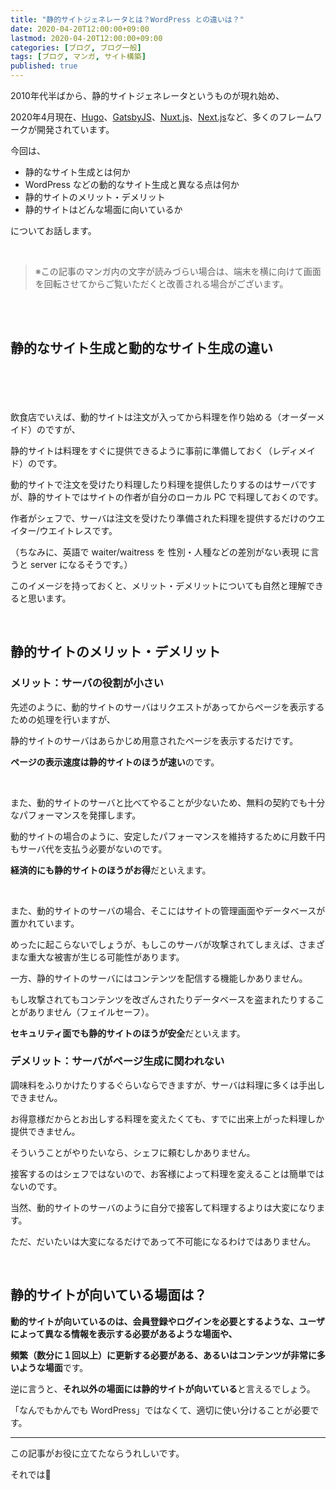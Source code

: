```yaml
---
title: "静的サイトジェネレータとは？WordPress との違いは？"
date: 2020-04-20T12:00:00+09:00
lastmod: 2020-04-20T12:00:00+09:00
categories: [ブログ, ブログ一般]
tags: [ブログ, マンガ, サイト構築]
published: true
---
```


2010年代半ばから、静的サイトジェネレータというものが現れ始め、

2020年4月現在、[Hugo](https://gohugo.io/)、[GatsbyJS](https://www.gatsbyjs.org/)、[Nuxt.js](https://ja.nuxtjs.org/)、[Next.js](https://nextjs.org/)など、多くのフレームワークが開発されています。

今回は、

- 静的なサイト生成とは何か
- WordPress などの動的なサイト生成と異なる点は何か
- 静的サイトのメリット・デメリット
- 静的サイトはどんな場面に向いているか

についてお話します。

<!--more-->

<br/>

> ※この記事のマンガ内の文字が読みづらい場合は、端末を横に向けて画面を回転させてからご覧いただくと改善される場合がございます。

<br/>

<manga src="blog-hajimeyokanato" alt="ブログ始めようかなーと思ってるんだけど、無料ブログサービスだと自由度低いって聞くし、やっぱり WordPress がいいのかな？">

<manga-text x={56} y={4} text="ブログ始めようかなーと<br/>思ってるんだけど" />

<manga-text x={56} y={70} text="無料ブログサービスだと<br/>自由度低いって聞くし<br/>やっぱり [WordPress](https://ja.wordpress.org/) が<br/>いいのかな？" />

</manga>



<manga src="wordpressmo-warukunaikedo" alt="WordPress も悪くないけど、静的サイトジェネレータもいい選択肢だと思うよ。な、なにそれ？">

<manga-text x={11} y={11} text="WordPress も<br/>悪くないけど" />

<manga-text x={57} y={13} text="**静的サイトジェネレータ**も<br/>いい選択肢だと思うよ" />

<manga-text x={11} y={81} text="な、なにそれ？" />

</manga>

<br/>

## 静的なサイト生成と動的なサイト生成の違い

<manga src="seitekisaitojeneretadeha" alt="静的サイトジェネレータでは作者が自分の PC ですべてのデータを管理していて、そこで準備されたコードをもとに生成された静的なページだけをサーバに置く">

<manga-text x={4} y={2} text="静的サイトジェネレータでは<br/>作者が自分の PC ですべてのデータを管理していて" />

<manga-text x={32} y={84} text="そこで準備されたコードをもとに<br/>生成された**静的なページだけ**を<tltp label='サーバ'>サービスを提供するコンピュータ</tltp>に置く" />

</manga>



<manga src="saitowo-miruhitoni-taishiteha" alt="サイトを見る人に対してはあらかじめ準備されたページを表示するだけで、データベースの情報を参照したり処理したりする必要がないから、高速なページ表示を実現できるんだよ">

<manga-text x={4} y={2} text="サイトを見る人に対しては<br/>あらかじめ準備されたページを表示するだけで" />

<manga-text x={38} y={18} text="**データベースの情報を参照したり<br/>処理したりする必要がない**から" />

<manga-text x={41} y={90} text="**高速なページ表示を実現できる**んだよ" />

</manga>

　

<manga src="taishite-dotekina" alt="対して動的なサイト生成の場合サーバ側でデータベースを管理していて、サーバにはコンテンツだけではなくサイトのデータベースや管理画面も置かれてるの">

<manga-text x={2} y={2} text="対して動的なサイト生成の場合<br/>サーバ側でデータベースを管理していて" />

<manga-text x={26} y={84} text="サーバには**コンテンツ**だけではなく<br/>**サイトのデータベースや管理画面**も置かれてるの" />

</manga>



<manga src="sabaha-yuzakara" alt="サーバはユーザからリクエストがあるたびにユーザ側から提供されたデータや自分の持つデータベースをもとに表示させるページを生成するんだよ">

<manga-text x={32} y={4} text="サーバはユーザからリクエストがあるたびに<br/>ユーザ側から提供されたデータや<br/>自分の持つデータベースをもとに<br/>表示させるページを生成するんだよ" />

</manga>

　

飲食店でいえば、動的サイトは注文が入ってから料理を作り始める（オーダーメイド）のですが、

静的サイトは料理をすぐに提供できるように事前に準備しておく（レディメイド）のです。

動的サイトで注文を受けたり料理したり料理を提供したりするのはサーバですが、静的サイトではサイトの作者が自分のローカル PC で料理しておくのです。

作者がシェフで、サーバは注文を受けたり準備された料理を提供するだけのウエイター/ウエイトレスです。

（ちなみに、英語で waiter/waitress を <tltp label="politically correct">性別・人種などの差別がない表現</tltp> に言うと server になるそうです。）

このイメージを持っておくと、メリット・デメリットについても自然と理解できると思います。

<br/>

## 静的サイトのメリット・デメリット

### メリット：サーバの役割が小さい

先述のように、動的サイトのサーバはリクエストがあってからページを表示するための処理を行いますが、

静的サイトのサーバはあらかじめ用意されたページを表示するだけです。

**ページの表示速度は静的サイトのほうが速い**のです。

<br/>

また、動的サイトのサーバと比べてやることが少ないため、無料の契約でも十分なパフォーマンスを発揮します。

動的サイトの場合のように、安定したパフォーマンスを維持するために月数千円もサーバ代を支払う必要がないのです。

**経済的にも静的サイトのほうがお得**だといえます。

<br/>

また、動的サイトのサーバの場合、そこにはサイトの管理画面やデータベースが置かれています。

めったに起こらないでしょうが、もしこのサーバが攻撃されてしまえば、さまざまな重大な被害が生じる可能性があります。

一方、静的サイトのサーバにはコンテンツを配信する機能しかありません。

もし攻撃されてもコンテンツを改ざんされたりデータベースを盗まれたりすることがありません（フェイルセーフ）。

**セキュリティ面でも静的サイトのほうが安全**だといえます。

### デメリット：サーバがページ生成に関われない

調味料をふりかけたりするぐらいならできますが、サーバは料理に多くは手出しできません。

お得意様だからとお出しする料理を変えたくても、すでに出来上がった料理しか提供できません。

そういうことがやりたいなら、シェフに頼むしかありません。

接客するのはシェフではないので、お客様によって料理を変えることは簡単ではないのです。

当然、動的サイトのサーバのように自分で接客して料理するよりは大変になります。

ただ、だいたいは大変になるだけであって不可能になるわけではありません。

<relpos link="hugo-yoyakutoko" />

<br/>

## 静的サイトが向いている場面は？

**動的サイトが向いているのは、会員登録やログインを必要とするような、ユーザによって異なる情報を表示する必要があるような場面や、**

**頻繁（数分に１回以上）に更新する必要がある、あるいはコンテンツが非常に多いような場面**です。

逆に言うと、**それ以外の場面には静的サイトが向いている**と言えるでしょう。

「なんでもかんでも WordPress」ではなくて、適切に使い分けることが必要です。

<relpos link="seikahoukoku1" />

---

この記事がお役に立てたならうれしいです。

それでは👋
